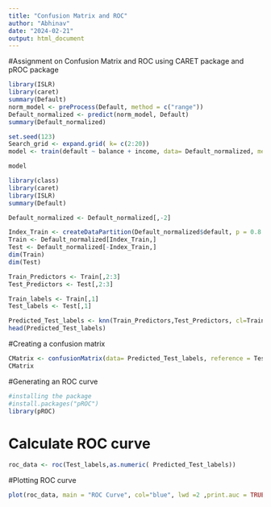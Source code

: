 ---
title: "Confusion Matrix and ROC"
author: "Abhinav"
date: "2024-02-21"
output: html_document
---
#Assignment on Confusion Matrix and ROC using CARET package and pROC package

```{r}
library(ISLR)
library(caret)
summary(Default)
norm_model <- preProcess(Default, method = c("range"))
Default_normalized <- predict(norm_model, Default)
summary(Default_normalized)
```
```{r}
set.seed(123)
Search_grid <- expand.grid( k= c(2:20))
model <- train(default ~ balance + income, data= Default_normalized, method = "knn", tuneGrid=Search_grid)

model
```

```{r}
library(class)
library(caret)
library(ISLR)
summary(Default)
```

```{r}
Default_normalized <- Default_normalized[,-2]
```


```{r}
Index_Train <- createDataPartition(Default_normalized$default, p = 0.8 , list=FALSE)
Train <- Default_normalized[Index_Train,]
Test <- Default_normalized[-Index_Train,]
dim(Train)
dim(Test)
```
```{r}
Train_Predictors <- Train[,2:3]
Test_Predictors <- Test[,2:3]
```

```{r}
Train_labels <- Train[,1]
Test_labels <- Test[,1]
```

```{r}
Predicted_Test_labels <- knn(Train_Predictors,Test_Predictors, cl=Train_labels, k=50)
head(Predicted_Test_labels)
```

#Creating a confusion matrix
```{r}
CMatrix <- confusionMatrix(data= Predicted_Test_labels, reference = Test_labels)
CMatrix
```
#Generating an ROC curve
```{r}
#installing the package
#install.packages("pROC")
library(pROC)
```
# Calculate ROC curve
```{r}
roc_data <- roc(Test_labels,as.numeric( Predicted_Test_labels))

```
#Plotting ROC curve
```{r}

plot(roc_data, main = "ROC Curve", col="blue", lwd =2 ,print.auc = TRUE)
```



